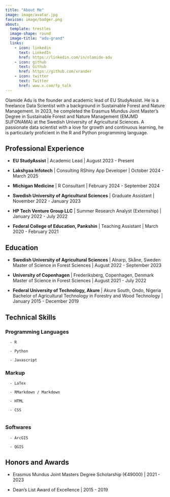 ```yaml
---
title: "About Me"
image: image/avatar.jpg
favicon: image/badger.png
about:
  template: trestles
  image-shape: round
  image-title: "adu-grand"
  links:
    - icon: linkedin
      text: LinkedIn
      href: https://linkedin.com/in/olamide-adu
    - icon: github
      text: Github
      href: https://github.com/xrander
    - icon: twitter
      text: Twitter
      href: www.x.com/fp_talk
---
```


Olamide Adu is the founder and academic lead of EU StudyAssist. He is a freelance Data Scientist with a background in Sustainable Forest and Nature Management. In 2023, he completed the Erasmus Mundus Joint Master's Degree in Sustainable Forest and Nature Management (EMJMD SUFONAMA) at the Swedish University of Agricultural Sciences. A passionate data scientist with a love for growth and continuous learning, he is particularly proficient in the R and Python programming language.

## Professional Experience
- **EU StudyAssist** | Academic Lead | August 2023 - Present

- **Lakshyaa Infotech** | Consulting RShiny App Developer | October 2024 - March 2025

- **Michigan Medicine** | R Consultant | February 2024 - September 2024

- **Swedish University of Agricultural Sciences** | Graduate Assistant | November 2022 - January 2023

- **HP Tech Venture Group LLC** | Summer Research Analyst (Externship) | January 2022 - July 2022

- **Federal College of Education, Pankshin** | Teaching Assistant | March 2020 - February 2021


## Education

- **Swedish University of Agricultural Sciences** | Alnarp, Skåne, Sweden <br>
Master of Science in Forest Sciences | August 2022 - September 2023

- **University of Copenhagen** | Frederiksberg, Copenhagen, Denmark <br>
Master of Science in Forest Sciences | August 2021 - July 2022

- **Federal University of Technology, Akure** | Akure South, Ondo, Nigeria <br>
Bachelor of Agricultural Technology in Forestry and Wood Technology | January 2015 - December 2019

## Technical Skills
### Programming Languages

      - R
      
      - Python
      
      - Javascript

### Markup

      - LaTex
      
      - RMarkdown / Markdown
      
      - HTML
      
      - CSS
      
### Softwares
      
      - ArcGIS
      
      - QGIS

## Honors and Awards

- Erasmus Mundus Joint Masters Degree Scholarship (€49000) | 2021 - 2023

- Dean's List Award of Excellence | 2015 - 2019